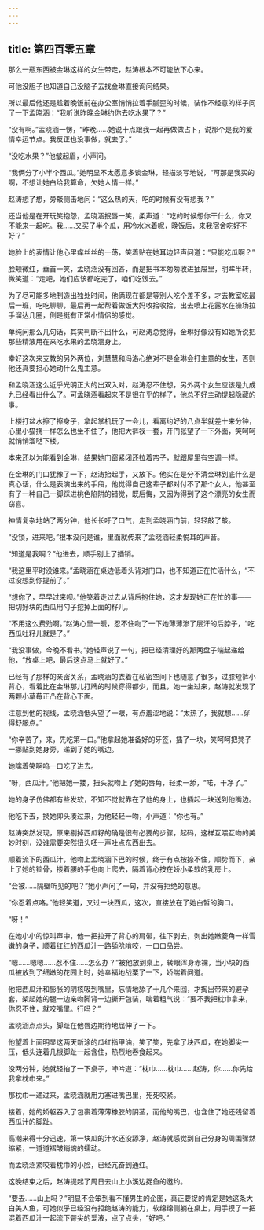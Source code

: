 ```yaml
---
---
---
```

title: 第四百零五章
---




那么一瓶东西被金琳这样的女生带走，赵涛根本不可能放下心来。

可他没胆子也知道自己没脑子去找金琳直接询问结果。

所以最后他还是趁着晚饭前在办公室悄悄拉着手腻歪的时候，装作不经意的样子问了一下孟晓涵：“我听说昨晚金琳约你去吃水果了？”

“没有啊。”孟晓涵一愣，“昨晚……她说十点跟我一起再做做占卜，说那个是我的爱情幸运节点。我反正也没事做，就去了。”

“没吃水果？”他皱起眉，小声问。

“我俩分了小半个西瓜。”她明显不太愿意多谈金琳，轻描淡写地说，“可那是我买的啊，不想让她白给我算命，欠她人情一样。”

赵涛想了想，旁敲侧击地问：“这么热的天，吃的时候有没有想我？”

还当他是在开玩笑抱怨，孟晓涵抿唇一笑，柔声道：“吃的时候想你干什么，你又不能来一起吃。我……又买了半个瓜，用冷水冰着呢，晚饭后，来我宿舍吃好不好？”

她脸上的表情让他心里痒丝丝的一荡，笑着贴在她耳边轻声问道：“只能吃瓜啊？”

脸颊微红，垂首一笑，孟晓涵没有回答，而是把书本匆匆收进抽屉里，明眸半转，微笑道：“走吧，她们应该都吃完了，咱们吃饭去。”

为了尽可能多地制造出独处时间，他俩现在都是等别人吃个差不多，才去教室吃最后一班，吃吃聊聊，最后再一起帮着做饭大妈收拾收拾，出去喷上花露水在操场拉手溜达几圈，倒是挺有正常小情侣的感觉。

单纯问那么几句话，其实判断不出什么，可赵涛总觉得，金琳好像没有如她所说把那些精液用在来吃水果的孟晓涵身上。

幸好这次来支教的另外两位，刘慧慧和冯洛心绝对不是金琳会打主意的女生，否则他还真要担心她动什么鬼主意。

和孟晓涵这么近乎光明正大的出双入对，赵涛忍不住想，另外两个女生应该是九成九已经看出什么了。可孟晓涵看起来不是很在乎的样子，他总不好主动提起隐藏的事。

上楼打盆水擦了擦身子，拿起掌机玩了一会儿，看离约好的八点半就差十来分钟，心里小猫挠一样怎么也坐不住了，他把大裤衩一套，开门张望了一下外面，笑呵呵就悄悄溜哒下楼。

本来还以为能看到金琳，结果她门窗紧闭还拉着帘子，就跟屋里有空调一样。

在金琳的门口犹豫了一下，赵涛抬起手，又放下。他实在是分不清金琳到底什么是真心话，什么是表演出来的手段，他觉得自己这辈子都对付不了那个女人，他甚至有了一种自己一脚踩进桃色陷阱的错觉，既后悔，又因为得到了这个漂亮的女生而窃喜。

神情复杂地站了两分钟，他长长吁了口气，走到孟晓涵门前，轻轻敲了敲。

“没锁，进来吧。”根本没问是谁，里面就传来了孟晓涵轻柔悦耳的声音。

“知道是我啊？”他进去，顺手别上了插销。

“我这里平时没谁来。”孟晓涵在桌边低着头背对门口，也不知道正在忙活什么，“不过没想到你提前了。”

“想你了，早早过来呗。”他笑着走过去从背后抱住她，这才发现她正在忙的事——把切好块的西瓜用勺子挖掉上面的籽儿。

“不用这么费劲啊。”赵涛心里一暖，忍不住吻了一下她薄薄渗了层汗的后脖子，“吃西瓜吐籽儿就是了。”

“我没事做，今晚不看书。”她轻声说了一句，把已经清理好的那两盘子端起递给他，“放桌上吧，最后这点马上就好了。”

已经有了那样的亲密关系，孟晓涵的衣着在私密空间下也随意了很多，过膝短裤小背心，看着比在金琳那儿打牌的时候穿得都少，而且，她一坐过来，赵涛就发现了两颗小草莓正凸在背心下面。

注意到他的视线，孟晓涵低头望了一眼，有点羞涩地说：“太热了，我就想……穿得舒服点。”

“你辛苦了，来，先吃第一口。”他拿起她准备好的牙签，插了一块，笑呵呵把凳子一挪贴到她身旁，递到了她的嘴边。

她噙着笑啊呜一口吃了进去。

“呀，西瓜汁。”他把她一搂，扭头就吻上了她的唇角，轻柔一舔，“喏，干净了。”

她的身子仿佛都有些发软，不知不觉就靠在了他的身上，也插起一块送到他嘴边。

他吃下去，换她仰头凑过来，为他轻轻一吻，小声道：“你也有。”

赵涛突然发现，原来剔掉西瓜籽的确是很有必要的步骤，起码，这样互喂互吻的美妙时刻，没谁需要突然扭头呸一声吐点东西出去。

顺着流下的西瓜汁，他吻上孟晓涵下巴的时候，终于有点按捺不住，顺势而下，亲上了她的锁骨，搂着腰的手也向上爬去，隔着背心按在娇小柔软的乳房上。

“会被……隔壁听见的吧？”她小声问了一句，并没有拒绝的意思。

“你忍着点咯。”他轻笑道，叉过一块西瓜，这次，直接放在了她白皙的胸口。

“呀！”

在她小小的惊叫声中，他一把拉开了背心的肩带，往下剥去，剥出她嫩菱角一样雪嫩的身子，顺着红红的西瓜汁一路舔吮啃咬，一口口品尝。

“嗯……嗯嗯……忍不住……怎么办？”被他放到桌上，转眼浑身赤裸，当小块的西瓜被放到了细嫩的花园上时，她幸福地战栗了一下，娇喘着问道。

他把西瓜汁和膨胀的阴核吸到嘴里，忘情地舔了十几个来回，才掏出带来的避孕套，架起她的腿一边亲吻脚背一边撕开包装，喘着粗气说：“要不我把枕巾拿来，你忍不住，就咬嘴里。行吗？”

孟晓涵点点头，脚趾在他唇边期待地屈伸了一下。

他望着上面明显这两天新涂的瓜红指甲油，笑了笑，先拿了块西瓜，在她脚尖一压，低头连着几根脚趾一起含住，热烈地吞食起来。

没两分钟，她就轻拍了一下桌子，呻吟道：“枕巾……枕巾……赵涛，你……你先给我拿枕巾来。”

那枕巾一递过来，孟晓涵就用力塞进嘴巴里，死死咬紧。

接着，她的娇躯吞入了包裹着薄薄橡胶的阴茎，而他的嘴巴，也含住了她还残留着西瓜汁的脚趾。

高潮来得十分迅速，第一块瓜的汁水还没舔净，赵涛就感觉到自己分身的周围骤然缩紧，一道道褶皱销魂的蠕动。

而孟晓涵紧咬着枕巾的小脸，已经亢奋到通红。

这晚结束之后，赵涛提起了周日去山上小溪边捉鱼的邀约。

“要去……山上吗？”明显不会笨到看不懂男生的企图，真正要捉的肯定是她这条大白美人鱼，可她似乎已经没有拒绝赵涛的能力，软绵绵侧躺在桌上，用手摸了一把混着西瓜汁一起流下臀尖的爱液，点了点头，“好吧。”